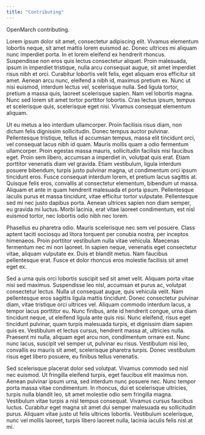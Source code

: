 ```yaml
---
title: "Contributing"
---
```


OpenMarch contributing.

Lorem ipsum dolor sit amet, consectetur adipiscing elit. Vivamus elementum lobortis neque, sit amet mattis lorem euismod ac. Donec ultrices mi aliquam nunc imperdiet porta. In et lorem eleifend ex hendrerit rhoncus. Suspendisse non eros quis lectus consectetur aliquet. Proin malesuada, ipsum in imperdiet tristique, nulla arcu consequat augue, sit amet imperdiet risus nibh et orci. Curabitur lobortis velit felis, eget aliquam eros efficitur sit amet. Aenean arcu nunc, eleifend a nibh id, maximus pretium ex. Nunc ut nisi euismod, interdum lectus vel, scelerisque nulla. Sed ligula tortor, pretium a massa quis, laoreet scelerisque sapien. Nam vel lobortis magna. Nunc sed lorem sit amet tortor porttitor lobortis. Cras lectus ipsum, tempus et scelerisque quis, scelerisque eget nisi. Vivamus consequat elementum aliquam.

Ut eu metus a leo interdum ullamcorper. Proin facilisis risus diam, non dictum felis dignissim sollicitudin. Donec tempus auctor pulvinar. Pellentesque tristique, tellus id accumsan tempus, massa elit tincidunt orci, vel consequat lacus nibh id quam. Mauris mollis quam a odio fermentum ullamcorper. Proin egestas massa mauris, sollicitudin facilisis nisi faucibus eget. Proin sem libero, accumsan a imperdiet in, volutpat quis erat. Etiam porttitor venenatis diam vel gravida. Etiam vestibulum, ligula interdum posuere bibendum, turpis justo pulvinar magna, ut condimentum orci ipsum tincidunt eros. Fusce consequat interdum lorem, et pretium lacus sagittis at. Quisque felis eros, convallis at consectetur elementum, bibendum ut massa. Aliquam et ante in quam hendrerit malesuada et porta ipsum. Pellentesque iaculis purus et massa tincidunt, vitae efficitur tortor vulputate. Pellentesque sed mi nec justo dapibus porta. Aenean ultrices sapien non diam semper, eu gravida mi luctus. Morbi lacinia, erat vitae laoreet condimentum, est nisl euismod tortor, nec lobortis odio nibh nec lorem.

Phasellus eu pharetra odio. Mauris scelerisque nec sem vel posuere. Class aptent taciti sociosqu ad litora torquent per conubia nostra, per inceptos himenaeos. Proin porttitor vestibulum nulla vitae vehicula. Maecenas fermentum nec mi non laoreet. In sapien neque, venenatis eget consectetur vitae, aliquam vulputate ex. Duis et blandit metus. Nam faucibus pellentesque erat. Fusce et dolor rhoncus eros molestie facilisis sit amet eget ex.

Sed a urna quis orci lobortis suscipit sed sit amet velit. Aliquam porta vitae nisi sed maximus. Suspendisse leo nisl, accumsan et purus ac, volutpat consectetur lectus. Nulla ut consequat augue, quis vehicula velit. Nam pellentesque eros sagittis ligula mattis tincidunt. Donec consectetur pulvinar diam, vitae tristique orci ultrices vel. Aliquam commodo interdum lacus, a tempor lacus porttitor eu. Nunc finibus, ante id hendrerit congue, urna diam tincidunt neque, ut eleifend ligula ante quis nisi. Nunc eleifend, risus eget tincidunt pulvinar, quam turpis malesuada turpis, et dignissim diam sapien quis ex. Vestibulum et lectus cursus, hendrerit massa at, ultricies nulla. Praesent mi nulla, aliquam eget arcu non, condimentum ornare est. Nunc nunc lacus, suscipit vel semper ut, pulvinar eu risus. Vestibulum nisi leo, convallis eu mauris sit amet, scelerisque pharetra turpis. Donec vestibulum risus eget libero posuere, eu finibus tellus venenatis.

Sed scelerisque placerat dolor sed volutpat. Vivamus commodo sed nisl nec euismod. Ut fringilla eleifend turpis, eget faucibus elit maximus non. Aenean pulvinar ipsum urna, sed interdum nunc posuere nec. Nunc tempor porta massa vitae condimentum. In rhoncus, dui et scelerisque ultricies, turpis nulla blandit leo, sit amet molestie odio sem fringilla magna. Vestibulum vitae turpis a nisl tempus consequat. Vivamus cursus faucibus luctus. Curabitur eget magna sit amet dui semper malesuada eu sollicitudin purus. Aliquam vitae justo ut felis ultrices lobortis. Vestibulum scelerisque, nunc vel mollis laoreet, turpis libero laoreet nulla, lacinia iaculis felis nisl at mi.
